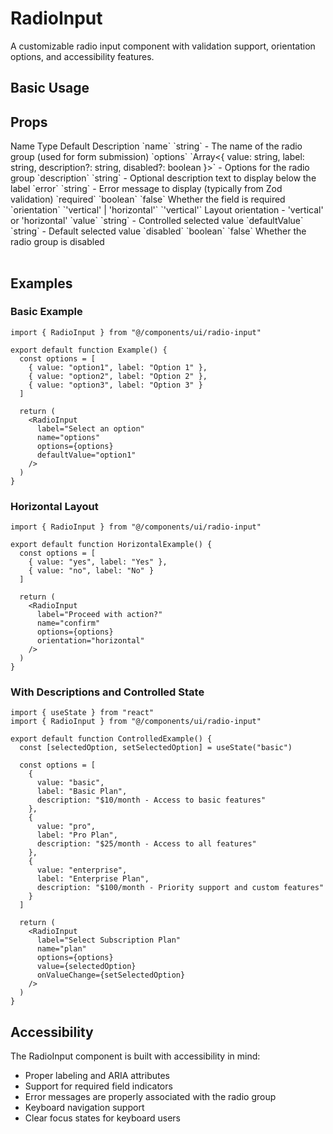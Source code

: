 # RadioInput

A customizable radio input component with validation support, orientation options, and accessibility features.

## Basic Usage

<ComponentTabs name="radio-input-basic" />

<InstallationInstructions componentName="radio-input" />

## Props

<Table>
  <TableHeader>
    <TableRow>
      <TableHead>Name</TableHead>
      <TableHead>Type</TableHead>
      <TableHead>Default</TableHead>
      <TableHead>Description</TableHead>
    </TableRow>
  </TableHeader>
  <TableBody>
    <TableRow>
      <TableCell>`name`</TableCell>
      <TableCell>`string`</TableCell>
      <TableCell>-</TableCell>
      <TableCell>The name of the radio group (used for form submission)</TableCell>
    </TableRow>
    <TableRow>
      <TableCell>`options`</TableCell>
      <TableCell>`Array<{ value: string, label: string, description?: string, disabled?: boolean }>`</TableCell>
      <TableCell>-</TableCell>
      <TableCell>Options for the radio group</TableCell>
    </TableRow>
    <TableRow>
      <TableCell>`description`</TableCell>
      <TableCell>`string`</TableCell>
      <TableCell>-</TableCell>
      <TableCell>Optional description text to display below the label</TableCell>
    </TableRow>
    <TableRow>
      <TableCell>`error`</TableCell>
      <TableCell>`string`</TableCell>
      <TableCell>-</TableCell>
      <TableCell>Error message to display (typically from Zod validation)</TableCell>
    </TableRow>
    <TableRow>
      <TableCell>`required`</TableCell>
      <TableCell>`boolean`</TableCell>
      <TableCell>`false`</TableCell>
      <TableCell>Whether the field is required</TableCell>
    </TableRow>
    <TableRow>
      <TableCell>`orientation`</TableCell>
      <TableCell>`'vertical' | 'horizontal'`</TableCell>
      <TableCell>`'vertical'`</TableCell>
      <TableCell>Layout orientation - 'vertical' or 'horizontal'</TableCell>
    </TableRow>
    <TableRow>
      <TableCell>`value`</TableCell>
      <TableCell>`string`</TableCell>
      <TableCell>-</TableCell>
      <TableCell>Controlled selected value</TableCell>
    </TableRow>
    <TableRow>
      <TableCell>`defaultValue`</TableCell>
      <TableCell>`string`</TableCell>
      <TableCell>-</TableCell>
      <TableCell>Default selected value</TableCell>
    </TableRow>
    <TableRow>
      <TableCell>`disabled`</TableCell>
      <TableCell>`boolean`</TableCell>
      <TableCell>`false`</TableCell>
      <TableCell>Whether the radio group is disabled</TableCell>
    </TableRow>
  </TableBody>
</Table>

## Examples

### Basic Example

```tsx
import { RadioInput } from "@/components/ui/radio-input"

export default function Example() {
  const options = [
    { value: "option1", label: "Option 1" },
    { value: "option2", label: "Option 2" },
    { value: "option3", label: "Option 3" }
  ]

  return (
    <RadioInput
      label="Select an option"
      name="options"
      options={options}
      defaultValue="option1"
    />
  )
}
```

### Horizontal Layout

```tsx
import { RadioInput } from "@/components/ui/radio-input"

export default function HorizontalExample() {
  const options = [
    { value: "yes", label: "Yes" },
    { value: "no", label: "No" }
  ]

  return (
    <RadioInput
      label="Proceed with action?"
      name="confirm"
      options={options}
      orientation="horizontal"
    />
  )
}
```

### With Descriptions and Controlled State

```tsx
import { useState } from "react"
import { RadioInput } from "@/components/ui/radio-input"

export default function ControlledExample() {
  const [selectedOption, setSelectedOption] = useState("basic")
  
  const options = [
    { 
      value: "basic", 
      label: "Basic Plan", 
      description: "$10/month - Access to basic features" 
    },
    { 
      value: "pro", 
      label: "Pro Plan", 
      description: "$25/month - Access to all features" 
    },
    { 
      value: "enterprise", 
      label: "Enterprise Plan", 
      description: "$100/month - Priority support and custom features" 
    }
  ]
  
  return (
    <RadioInput
      label="Select Subscription Plan"
      name="plan"
      options={options}
      value={selectedOption}
      onValueChange={setSelectedOption}
    />
  )
}
```

## Accessibility

The RadioInput component is built with accessibility in mind:

- Proper labeling and ARIA attributes
- Support for required field indicators
- Error messages are properly associated with the radio group
- Keyboard navigation support
- Clear focus states for keyboard users
